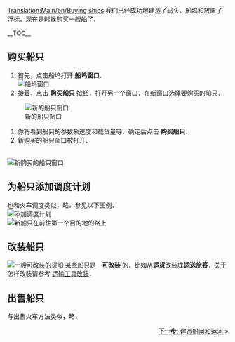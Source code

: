 [[Translation:Main/en/Buying ships]]{{en/-}}{{zh/教程}}
我们已经成功地建造了码头、船坞和放置了浮标．现在是时候购买一艘船了．

__TOC__
==购买船只==
#首先，点击船坞打开 '''船坞窗口'''．<br/>[[File:en/Buying-ships-1.png|none|frame|船坞窗口]]
#接着，点击 '''购买船只''' 揿钮，打开另一个窗口．在新窗口选择要购买的船只．<br/>
[[File:en/Buying-ships-2.png|none|frame|新的船只窗口]]
#你将看到船只的参数象速度和载货量等．确定后点击 '''购买船只'''．
#新购买的船只窗口被打开．
<br/>[[File:en/Buying-ships-3.png|none|frame|新购买的船只窗口]]

==为船只添加调度计划==
也和火车调度类似，略．参见以下图例．<br/>
[[File:en/Buying-ships-orders.png|frame|none|添加调度计划]]
<br/>[[File:en/Buying-ships-4.png|none|frame|新船只在前往第一个目的地的路上]]

==改装船只==
[[File:en/Buying-ships-5.png|left|frame|一艘可改装的货船]]
某些船只是　'''可改装''' 的．比如从'''运货'''改装成'''运送旅客'''．关于怎样改装请参考 [[Main/zh/教程/运输工具改装|运输工具改装]]．

{{en/-}}
==出售船只==
与出售火车方法类似，略．

<span style="float: right">[[Main/zh/教程/建造船闸和运河|'''下一步''': 建造船闸和运河]] &raquo;</span>